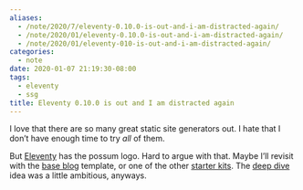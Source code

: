 ```yaml
---
aliases:
  - /note/2020/7/eleventy-0.10.0-is-out-and-i-am-distracted-again/
  - /note/2020/01/eleventy-0.10.0-is-out-and-i-am-distracted-again/
  - /note/2020/01/eleventy-010-is-out-and-i-am-distracted-again/
categories:
  - note
date: 2020-01-07 21:19:30-08:00
tags:
  - eleventy
  - ssg
title: Eleventy 0.10.0 is out and I am distracted again
---
```


I love that there are so many great static site generators out. I hate
that I don’t have enough time to try *all* of them.

But [Eleventy](https://11ty.dev) has the possum logo. Hard to argue with
that. Maybe I’ll revisit with the [base
blog](https://github.com/11ty/eleventy-base-blog) template, or one of
the other [starter kits](https://www.11ty.dev/docs/starter/). The [deep
dive](/post/2019/04/eleventy) idea was a little ambitious, anyways.
